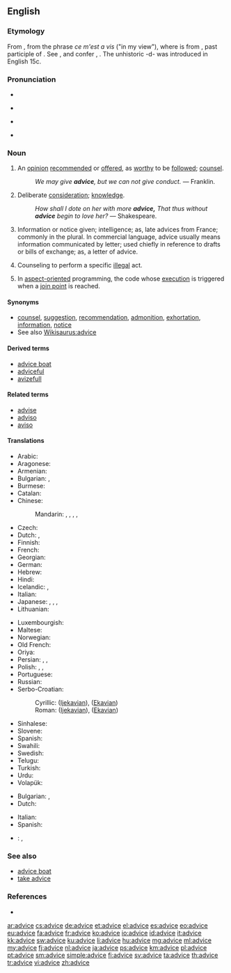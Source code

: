 ==English==

===Etymology===
From {{etyl|fro}} {{term|avis|lang=fro}}, from the {{etyl|fro}} phrase ''ce m'est a vis'' ("in my view"), where {{term|vis|lang=fro}} is from {{etyl|la}} {{term|visum|lang=la}}, past participle of {{term|videre||to see|lang=la}}. See {{term|vision}}, and confer {{term|avise}}, {{term|advise}}. The unhistoric -d- was introduced in English 15c.

===Pronunciation===
* {{audio|en-us-advice.ogg|Audio (US)}}
* {{a|RP}} {{IPA|/ədˈvaɪs/}}
* {{a|US}} {{IPA|/ædˈvaɪs/}}
* {{rhymes|aɪs}}

===Noun===
{{en-noun|-|s}}

# An [[opinion]] [[recommend]]ed or [[offer]]ed, as [[worthy]] to be [[follow]]ed; [[counsel]].
#: ''We may give '''advice''', but we can not give conduct.'' &mdash; Franklin.
# {{obsolete}} Deliberate [[consideration]]; [[knowledge]].
#: ''How shall I dote on her with more '''advice,''' That thus without '''advice''' begin to love her?'' &mdash; Shakespeare.
# Information or notice given; intelligence; as, late advices from France; commonly in the plural. In commercial language, advice usually means information communicated by letter; used chiefly in reference to drafts or bills of exchange; as, a letter of advice.
#: {{rfquotek|McElrath}}
# {{legal}} Counseling to perform a specific [[illegal]] act.
#: {{rfquotek|Wharton}}
# {{computing|programming}} In [[aspect-oriented]] programming, the code whose [[execution]] is triggered when a [[join point]] is reached.

====Synonyms====
* [[counsel]], [[suggestion]], [[recommendation]], [[admonition]], [[exhortation]], [[information]], [[notice]]
* See also [[Wikisaurus:advice]]

====Derived terms====
* [[advice boat]]
* [[adviceful]]
* [[avizefull]]

====Related terms====
* [[advise]]
* [[adviso]]
* [[aviso]]

====Translations====
{{trans-top|opinion recommended or offered, as worthy to be followed; counsel}}
* Arabic: {{t-|ar|نصيحة|f|tr=naSiiHa|sc=Arab}}
* Aragonese: {{t-|an|consello|m}}
* Armenian: {{t-|hy|խորհուրդ|tr=xorhurd|sc=Armn}}
* Bulgarian: {{t+|bg|съвет|sc=Cyrl}}, {{t+|bg|препоръка|sc=Cyrl}}
* Burmese: {{t+|my|အကြံပေးချက်|tr=ăkyanpe:gyet|sc=Mymr}}
* Catalan: {{t+|ca|consell|m}}
* Chinese:
*: Mandarin: {{t|cmn|勸告|sc=Hani}}, {{t|cmn|劝告|tr=quàngào|sc=Hani}}, {{t|cmn|忠告|tr=zhōnggào|sc=Hani}}, {{t|cmn|建議|sc=Hani}}, {{t|cmn|建议|tr=jiànyì|sc=Hani}}
* Czech: {{t+|cs|rada|f}}
* Dutch: {{t+|nl|raad|m}}, {{t+|nl|advies|n}}
* Finnish: {{t+|fi|neuvo}}
* French: {{t+|fr|conseil|m}}
* Georgian: {{t-|ka|რჩევა|sc=Geor}}
* German: {{t+|de|Rat|m}}
* Hebrew: {{t+|he|עצה|tr=e'tza}}
* Hindi: {{t-|hi|सलाह|f|tr=salāh|sc=Deva}}
* Icelandic: {{t|is|ráð|n}}, {{t|is|ábending|f}}
* Italian: {{t+|it|consiglio|m}}
* Japanese: {{t+|ja|助言|tr=じょげん, jogen|sc=Jpan}}, {{t+|ja|注意|tr=ちゅうい, chūi|sc=Jpan}}, {{t+|ja|忠告|tr=ちゅうこく, chūkoku|sc=Jpan}}, {{t+|ja|アドバイス|tr=adobaisu|sc=Jpan}}
* Lithuanian: {{t-|lt|patarimas|m}}
{{trans-mid}}
* Luxembourgish: {{t|lb|Rot|m}}
* Maltese: {{t-|mt|parir|m}}
* Norwegian: {{t+|no|råd|n}}
* Old French: {{tø|fro|cunseill}}
* Oriya: {{t-|or|ଉପଦେଶ|sc=Orya|tr=upadēśa}}
* Persian: {{t+|fa|پند|tr=pand|}}, {{t+|fa|اندرز|tr=andarz|}}, {{t+|fa|نصیحت|tr=nasīhat|}}
* Polish: {{t+|pl|rada|f}}, {{t+|pl|porada|f}}, {{t+|pl|wskazówka|f}}
* Portuguese: {{t+|pt|conselho|m}}
* Russian: {{t+|ru|совет|tr=sovét|sc=Cyrl}}
* Serbo-Croatian:
*: Cyrillic: {{t-|sh|савјет|m|alt=са́вјет}} ([[Ijekavian]]), {{t-|sh|савет|m|alt=са́вет}} ([[Ekavian]])
*: Roman: {{t-|sh|savjet|m|alt=sávjet}} ([[Ijekavian]]), {{t-|sh|savet|m|alt=sávet}} ([[Ekavian]])
* Sinhalese: {{t+|si|අවවාදය|sc=Sinh}} {{rfr|lang=si}}
* Slovene: {{t+|sl|nasvet|m}}
* Spanish: {{t+|es|consejo|m}}
* Swahili: {{t+|sw|ushauri}}
* Swedish: {{t+|sv|råd}}
* Telugu: {{t+|te|సలహా|tr=salahaa|sc=Telu}}
* Turkish: {{t+|tr|tavsiye}} {{t+|tr|öneri}} {{t+|tr|öğüt}}
* Urdu: {{t-|ur|صلاح|f|tr=salāh|sc=ur-Arab}}
* Volapük: {{t+|vo|konsäl}}
{{trans-bottom}}

{{trans-top|information or notice given}}
* Bulgarian: {{t+|bg|известие|sc=Cyrl}}, {{t+|bg|съобщение|sc=Cyrl}}
* Dutch: {{t+|nl|aankondiging|f}}
{{trans-mid}}
* Italian: {{t+|it|avviso|m}}
* Spanish: {{t+|es|aviso|m}}
{{trans-bottom}}

{{checktrans-top}}
* {{ttbc|eu}}: {{t-|eu|aholku}}, {{t-|eu|jakinarazpen}}
{{trans-bottom}}

===See also===
* [[advice boat]]
* [[take advice]]

===References===
* {{R:Webster 1913}}

[[ar:advice]]
[[cs:advice]]
[[de:advice]]
[[et:advice]]
[[el:advice]]
[[es:advice]]
[[eo:advice]]
[[eu:advice]]
[[fa:advice]]
[[fr:advice]]
[[ko:advice]]
[[io:advice]]
[[id:advice]]
[[it:advice]]
[[kk:advice]]
[[sw:advice]]
[[ku:advice]]
[[li:advice]]
[[hu:advice]]
[[mg:advice]]
[[ml:advice]]
[[my:advice]]
[[fj:advice]]
[[nl:advice]]
[[ja:advice]]
[[ps:advice]]
[[km:advice]]
[[pl:advice]]
[[pt:advice]]
[[sm:advice]]
[[simple:advice]]
[[fi:advice]]
[[sv:advice]]
[[ta:advice]]
[[th:advice]]
[[tr:advice]]
[[vi:advice]]
[[zh:advice]]